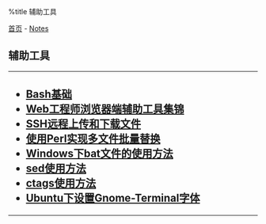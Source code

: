 %title 辅助工具

[[../../index|首页]] - [[../index|Notes]]
==辅助工具==
----
<h2>
* [[bash_base|Bash基础]]
* [[web_chrome_help_tools|Web工程师浏览器端辅助工具集锦]]
* [[ssh_upload_download_files|SSH远程上传和下载文件]]
* [[perl_multifile_replace|使用Perl实现多文件批量替换]]
* [[windows_bat_usage|Windows下bat文件的使用方法]]
* [[sed_usage|sed使用方法]]
* [[ctags_usage|ctags使用方法]]
* [[ubuntu_gnome_terminal_font|Ubuntu下设置Gnome-Terminal字体]]
</h2>
----
